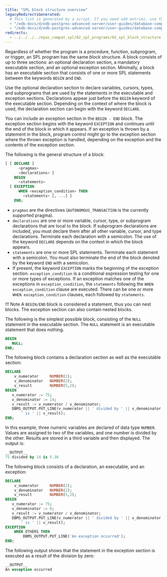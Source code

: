 ```yaml
---
title: "SPL block structure overview"
legacyRedirectsGenerated:
  # This list is generated by a script. If you need add entries, use the `legacyRedirects` key.
  - "/edb-docs/d/edb-postgres-advanced-server/user-guides/database-compatibility-for-oracle-developers-guide/9.6/Database_Compatibility_for_Oracle_Developers_Guide_v9.6.1.050.html"
  - "/edb-docs/d/edb-postgres-advanced-server/user-guides/database-compatibility-for-oracle-developers-guide/9.5/Database_Compatibility_for_Oracle_Developers_Guide.1.144.html"
redirects:
  - ../../../../epas_compat_spl/02_spl_programs/02_spl_block_structure #generated for docs/epas/reorg-role-use-case-mode
---
```


<div id="spl_block_structure" class="registered_link"></div>

Regardless of whether the program is a procedure, function, subprogram, or trigger, an SPL program has the same *block* structure. A block consists of up to three sections: an optional declaration section, a mandatory executable section, and an optional exception section. Minimally, a block has an executable section that consists of one or more SPL statements between the keywords `BEGIN` and `END`.

Use the optional declaration section to declare variables, cursors, types, and subprograms that are used by the statements in the executable and exception sections. Declarations appear just before the `BEGIN` keyword of the executable section. Depending on the context of where the block is used, the declaration section can begin with the keyword `DECLARE`.

You can include an exception section in the `BEGIN - END` block. The exception section begins with the keyword `EXCEPTION` and continues until the end of the block in which it appears. If an exception is thrown by a statement in the block, program control might go to the exception section where the thrown exception is handled, depending on the exception and the contents of the exception section.

The following is the general structure of a block:

```sql
[ [ DECLARE ]
      <pragmas>
      <declarations> ]
    BEGIN
      <statements>
  [ EXCEPTION
      WHEN <exception_condition> THEN
        <statements> [, ...] ]
    END;
```

-  `pragmas` are the directives (`AUTONOMOUS_TRANSACTION` is the currently supported pragma). 
-  `declarations` are one or more variable, cursor, type, or subprogram declarations that are local to the block. If subprogram declarations are included, you must declare them after all other variable, cursor, and type declarations. Terminate each declaration with a semicolon. The use of the keyword `DECLARE` depends on the context in which the block appears.
- `statements` are one or more SPL statements. Terminate each statement with a semicolon. You must also terminate the end of the block denoted by the keyword `END` with a semicolon.
-  If present, the keyword `EXCEPTION` marks the beginning of the exception section. `exception_condition` is a conditional expression testing for one or more types of exceptions. If an exception matches one of the exceptions in `exception_condition`, the `statements` following the `WHEN exception_condition` clause are executed. There can be one or more `WHEN exception_condition` clauses, each followed by `statements`.

!!! Note
    A `BEGIN/END` block is considered a statement, thus you can nest blocks. The exception section can also contain nested blocks.

The following is the simplest possible block, consisting of the `NULL` statement in the executable section. The `NULL` statement is an executable statement that does nothing.

```sql
BEGIN
   NULL;
END;
```

The following block contains a declaration section as well as the executable section:

```sql
DECLARE
    v_numerator     NUMBER(2);
    v_denominator   NUMBER(2);
    v_result        NUMBER(5,2);
BEGIN
   v_numerator := 75;
   v_denominator := 14;
   v_result := v_numerator / v_denominator;
   DBMS_OUTPUT.PUT_LINE(v_numerator || ' divided by ' || v_denominator ||
       ' is ' || v_result);
END;
```

In this example, three numeric variables are declared of data type `NUMBER`. Values are assigned to two of the variables, and one number is divided by the other. Results are stored in a third variable and then displayed. The output is:

```sql
__OUTPUT__
75 divided by 14 is 5.36
```

The following block consists of a declaration, an executable, and an exception:

```sql
DECLARE
    v_numerator     NUMBER(2);
    v_denominator   NUMBER(2);
    v_result        NUMBER(5,2);
BEGIN
   v_numerator := 75;
   v_denominator := 0;
   v_result := v_numerator / v_denominator;
   DBMS_OUTPUT.PUT_LINE(v_numerator || ' divided by ' || v_denominator ||
       ' is ' || v_result);
EXCEPTION
    WHEN OTHERS THEN
        DBMS_OUTPUT.PUT_LINE('An exception occurred');
END;
```

The following output shows that the statement in the exception section is executed as a result of the division by zero:

```sql
__OUTPUT__
An exception occurred
```
